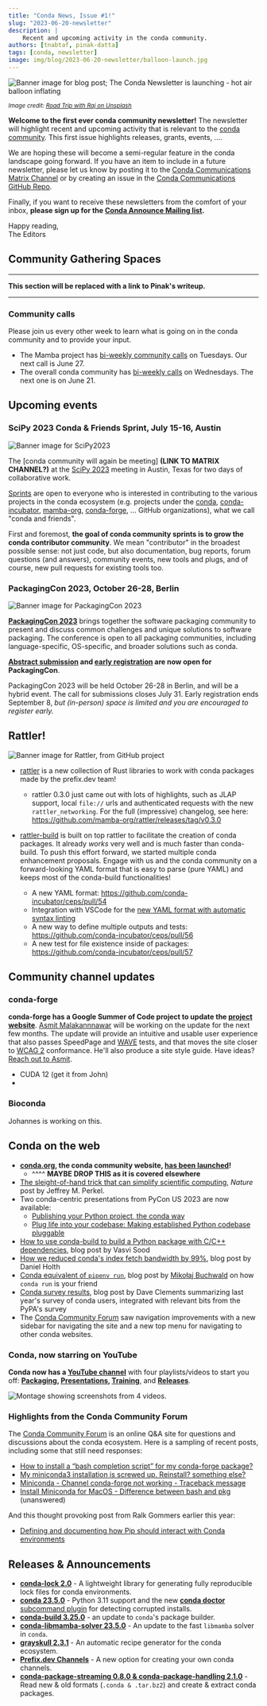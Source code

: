 ```yaml
---
title: "Conda News, Issue #1!"
slug: "2023-06-20-newsletter"
description: |
    Recent and upcoming activity in the conda community.
authors: [tnabtaf, pinak-datta]
tags: [conda, newsletter]
image: img/blog/2023-06-20-newsletter/balloon-launch.jpg
---
```



<Image img={launch} alt="Banner image for blog post; The Conda Newsletter is launching - hot air balloon inflating"/>

<p>
    <i>
        <small>
            Image credit: <a href="https://unsplash.com/photos/sN40hKv8_cI">Road Trip with Raj on Unsplash</a>
        </small>
    </i>
</p>

**Welcome to the first ever conda community newsletter!** The newsletter will highlight recent and upcoming activity that is relevant to the [conda community](https://conda.org/). This first issue highlights releases, grants, events, ....

We are hoping these will become a semi-regular feature in the conda landscape going forward. If you have an item to include in a future newsletter, please let us know by posting it to the [Conda Communications Matrix Channel](https://matrix.to/#/%23conda-communications:matrix.org) or by creating an issue in the [Conda Communications GitHub Repo](https://github.com/conda/communications/issues).

<!-- truncate -->

Finally, if you want to receive these newsletters from the comfort of your inbox, **please sign up for the [Conda Announce Mailing list](https://lists.conda.org/wws/info/announce).**

Happy reading,<br />
The Editors


## Community Gathering Spaces

---

**This section will be replaced with a link to Pinak's writeup.**

---

<!--
The past year has seen the launch of a cohort of places for the conda community to gather online. Please join us:

* **[conda.org](https://conda.org)**: The conda community now has its own [web site](https://conda.org).
* **[Q&A Forum](https://conda.discourse.group/)**: Q & about the entire ecosystem.
* **[Chat](https://matrix.to/#/#conda:matrix.org)**: Chat rooms about [everything](a), [conda-forge](a), [bioconda](a) [Constructor](a) and [Installer](a), [conda-build](a), [mamaba](a), [libmamba](a), ([Governance](a), [Communication](a)) and more.
* **[Conda Announce Mailing List](https://lists.conda.org/wws/info/announce)**: Get monthly (or fewer) notifications about important conda stuff in your inbox (like this newsletter).
-->

### Community calls

Please join us every other week to learn what is going on in the conda community and to provide your input.

* The Mamba project has [bi-weekly community calls](https://hackmd.io/iOgkxNMpTea6lWczjCov9Q?view) on Tuesdays. Our next call is June 27.
* The overall conda community has [bi-weekly calls](https://hackmd.io/@conda-community?tags=%5B%22meeting-notes%22%5D) on Wednesdays. The next one is on June 21.


## Upcoming events

### SciPy 2023 Conda & Friends Sprint, July 15-16, Austin

<Image img={scipybanner} alt="Banner image for SciPy2023"/>

The [conda community will again be meeting] **(LINK TO MATRIX CHANNEL?)** at the [SciPy 2023](https://www.scipy2023.scipy.org/) meeting in Austin, Texas for two days of collaborative work.

[Sprints](https://www.scipy2023.scipy.org/sprints) are open to everyone who is interested in contributing to the various projects in the conda ecosystem (e.g. projects under the [conda](https://github.com/conda), [conda-incubator](https://github.com/conda-incubator), [mamba-org](https://github.com/mamba-org), [conda-forge](https://github.com/conda-forge), ... GitHub organizations), what we call "conda and friends".

First and foremost, **the goal of conda community sprints is to grow the conda contributor community**. We mean "contributor" in the broadest possible sense: not just code, but also documentation, bug reports, forum questions (and answers), community events, new tools and plugs, and of course, new pull requests for existing tools too.

### PackagingCon 2023, October 26-28, Berlin

<Image img={packagingcon} alt="Banner image for PackagingCon 2023"/>

[**PackagingCon 2023**](https://packaging-con.org/) brings together the software packaging community to present and discuss common challenges and unique solutions to software packaging. The conference is open to all packaging communities, including language-specific, OS-specific, and broader solutions such as conda.

**[Abstract submission](https://cfp.packaging-con.org/2023/cfp) and [early registration](https://ti.to/packagingcon/packagingcon-2023) are now open for PackagingCon**.

PackagingCon 2023 will be held October 26-28 in Berlin, and will be a hybrid event. The call for submissions closes July 31. Early registration ends September 8, *but (in-person) space is limited and you are encouraged to register early.*

## Rattler!

<Image img={rattler} alt="Banner image for Rattler, from GitHub project"/>

* [rattler](https://github.com/mamba-org/rattler) is a new collection of Rust libraries to work with conda packages made by the prefix.dev team!
  * rattler 0.3.0 just came out with lots of highlights, such as JLAP support, local `file://` urls and authenticated requests with the new `rattler_networking`. For the full (impressive) changelog, see here: https://github.com/mamba-org/rattler/releases/tag/v0.3.0

* [rattler-build](https://prefix.dev/blog/the_new_rattler_build) is built on top rattler to facilitate the creation of conda packages. It already _works_ very well and is much faster than conda-build. To push this effort forward, we started multiple conda enhancement proposals. Engage with us and the conda community on a forward-looking YAML format that is easy to parse (pure YAML) and keeps most of the conda-build functionalities!
  * A new YAML format: https://github.com/conda-incubator/ceps/pull/54
  * Integration with VSCode for the [new YAML format with automatic syntax linting](https://github.com/conda-incubator/ceps/pull/56#issuecomment-1593118521)
  * A new way to define multiple outputs and tests: https://github.com/conda-incubator/ceps/pull/56
  * A new test for file existence inside of packages: https://github.com/conda-incubator/ceps/pull/57

## Community channel updates

### conda-forge

**conda-forge has a Google Summer of Code project to update the [project website](https://conda-forge.org/)**. [Asmit Malakannnawar](https://asmitbm.github.io/) will be working on the update for the next few months.  The update will provide an intuitive and usable user experience that also passes SpeedPage and [WAVE](https://wave.webaim.org/) tests, and that moves the site closer to [WCAG 2](https://www.w3.org/WAI/standards-guidelines/wcag/) conformance.  He'll also produce a site style guide.  Have ideas? [Reach out to Asmit](https://asmit.bio.link/).

* CUDA 12 (get it from John)
*

### Bioconda

Johannes is working on this.

## Conda on the web

* **[conda.org](https://conda.org/), the conda community website, [has been launched](https://conda.org/blog/2022-04-27-welcome-to-conda-dot-org)!**
    * ^^^^ **MAYBE DROP THIS as it is covered elsewhere**
* [The sleight-of-hand trick that can simplify scientific computing](https://www.nature.com/articles/d41586-023-01469-0, ), *Nature* post by Jeffrey M. Perkel.
* Two conda-centric presentations from PyCon US 2023 are now available:
    * [Publishing your Python project, the conda way](https://youtu.be/NSgTFf40vHQ)
    * [Plug life into your codebase: Making established Python codebase pluggable](https://youtu.be/OeSv0_HesaU)
* [How to use conda-build to build a Python package with C/C++ dependencies](https://conda.org/blog/2023-05-18-how-to-use-conda-build), blog post by Vasvi Sood
* [How we reduced conda's index fetch bandwidth by 99%](https://conda.org/blog/2023-05-05-how-we-reduced-the-conda-index-fetch-bandwidth), blog post by Daniel Holth
* [Conda equivalent of `pipenv run`](https://dev.to/mikolajbuchwald/conda-equivalent-of-pipenv-run-3min), blog post by [Mikołaj Buchwald](https://mikolajbuchwald.com/) on how `conda run` is your friend
* [Conda survey results](https://conda.org/blog/2022-03-30-conda-survey/), blog post by Dave Clements summarizing last year's survey of conda users, integrated with relevant bits from the PyPA's survey
* The [Conda Community Forum](https://conda.discourse.group/) saw navigation improvements with a new sidebar for navigating the site and a new top menu for navigating to other conda websites.


### Conda, now starring on YouTube

**Conda now has a [YouTube channel](https://www.youtube.com/channel/UCNc3BL-gO8hbx_7DdEDcofg)** with four playlists/videos to start you off: **[Packaging](https://youtu.be/6by8b2Ht200), [Presentations](https://youtu.be/OeSv0_HesaU), [Training](https://youtu.be/NSgTFf40vHQ)**, and **[Releases](https://youtu.be/VD5TXcbYgR4)**.

<Image img={youtube} alt="Montage showing screenshots from 4 videos."/>

### Highlights from the Conda Community Forum

The [Conda Community Forum](https://conda.discourse.group/) is an online Q&A site for questions and discussions about the conda ecosystem. Here is a sampling of recent posts, including some that still need responses:

* [How to install a “bash completion script” for my conda-forge package?](https://conda.discourse.group/t/how-to-install-a-bash-completion-script-for-my-conda-forge-package/304)
* [My miniconda3 installation is screwed up. Reinstall? something else?](https://conda.discourse.group/t/my-miniconda3-installation-is-screwed-up-reinstall-something-else/310)
* [Miniconda - Channel conda-forge not working - Traceback message](https://conda.discourse.group/t/miniconda-channel-conda-forge-not-working-traceback-message/297)
* [Install Miniconda for MacOS - Difference between bash and pkg](https://conda.discourse.group/t/install-miniconda-for-macos-difference-between-bash-and-pkg/292) (unanswered)

And this thought provoking post from Ralk Gommers earlier this year:

* [Defining and documenting how Pip should interact with Conda environments](https://conda.discourse.group/t/defining-and-documenting-how-pip-should-interact-with-conda-environments/200)


## Releases & Announcements

* **[conda-lock 2.0](https://github.com/conda/conda-lock/releases/)** - A lightweight library for generating fully reproducible lock files for conda environments.
* **[conda 23.5.0](https://conda.org/blog/2023-05-31-may-2023-releases#changes-in-conda)** - Python 3.11 support and the new [**conda doctor** subcommand plugin](https://conda.org/blog/2023-06-01-conda-doctor) for detecting corrupted installs.
* **[conda-build 3.25.0](https://conda.org/blog/2023-05-31-may-2023-releases#changes-in-conda-build)** - an update to `conda`'s package builder.
* **[conda-libmamba-solver 23.5.0](https://conda.org/blog/2023-05-31-may-2023-releases#changes-in-conda-libmamba-solver)** - An update to the fast `libmamba` solver in `conda`.
* **[grayskull 2.3.1](https://github.com/conda/grayskull/releases/tag/v2.3.1)** - An automatic recipe generator for the conda ecosystem.
* **[Prefix.dev Channels](https://prefix.dev/blog/introducing_channels)** - A new option for creating your own conda channels.
* **[conda-package-streaming 0.8.0 & conda-package-handling 2.1.0](https://conda.discourse.group/t/conda-package-streaming-0-8-0-and-conda-package-handling-2-1-0-released/267)** - Read new & old formats (`.conda & .tar.bz2`) and create & extract conda packages.


